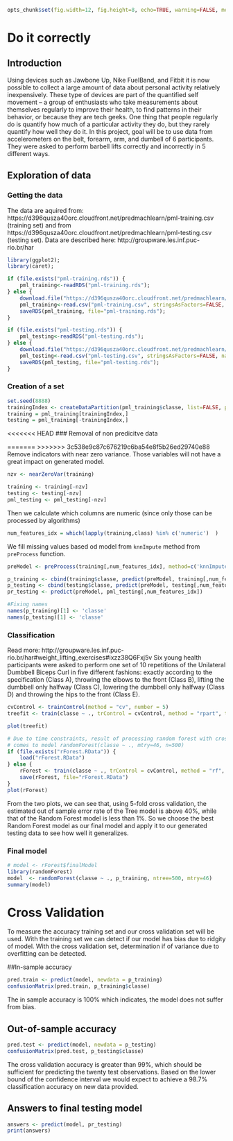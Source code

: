 ```r
opts_chunk$set(fig.width=12, fig.height=8, echo=TRUE, warning=FALSE, message=FALSE);
```

Do it correctly
========================================================


## Introduction
Using devices such as Jawbone Up, Nike FuelBand, and Fitbit it is now possible to collect a large amount of data about personal activity relatively inexpensively. These type of devices are part of the quantified self movement – a group of enthusiasts who take measurements about themselves regularly to improve their health, to find patterns in their behavior, or because they are tech geeks. One thing that people regularly do is quantify how much of a particular activity they do, but they rarely quantify how well they do it. In this project, goal will be to use data from accelerometers on the belt, forearm, arm, and dumbell of 6 participants. They were asked to perform barbell lifts correctly and incorrectly in 5 different ways. 

## Exploration of data

### Getting the data
The data are aquired from: https://d396qusza40orc.cloudfront.net/predmachlearn/pml-training.csv (training set) and from https://d396qusza40orc.cloudfront.net/predmachlearn/pml-testing.csv (testing set). Data are described here: http://groupware.les.inf.puc-rio.br/har

```r
library(ggplot2);
library(caret);

if (file.exists("pml-training.rds")) {
    pml_training<-readRDS("pml-training.rds");
} else {
    download.file("https://d396qusza40orc.cloudfront.net/predmachlearn/pml-training.csv", destfile="pml-training.csv", method="curl");
    pml_training<-read.csv("pml-training.csv", stringsAsFactors=FALSE, na.strings = c("NA", "#DIV/0!"));
    saveRDS(pml_training, file="pml-training.rds");
}

if (file.exists("pml-testing.rds")) {
    pml_testing<-readRDS("pml-testing.rds");
} else {
    download.file("https://d396qusza40orc.cloudfront.net/predmachlearn/pml-testing.csv", destfile="pml-testing.csv", method="curl");
    pml_testing<-read.csv("pml-testing.csv", stringsAsFactors=FALSE, na.strings = c("NA", "#DIV/0!"));
    saveRDS(pml_testing, file="pml-testing.rds");
}

```
### Creation of a set
```r
set.seed(8888)
trainingIndex <- createDataPartition(pml_training$classe, list=FALSE, p=.7)
training = pml_training[trainingIndex,]
testing = pml_training[-trainingIndex,]
```

<<<<<<< HEAD
### Removal of non predicitve data

=======
>>>>>>> 3c538e9c87c676219c6ba54e8f5b26ed29740e88
Remove indicators with near zero variance. Those variables will not have a great impact on generated model.

```r
nzv <- nearZeroVar(training)

training <- training[-nzv]
testing <- testing[-nzv]
pml_testing <- pml_testing[-nzv]
```

Then we calculate which columns are numeric (since only those can be processed by algorithms)
```r
num_features_idx = which(lapply(training,class) %in% c('numeric')  )
```

We fill missing values based od model from `knnImpute` method from `preProcess` function.
```r
preModel <- preProcess(training[,num_features_idx], method=c('knnImpute'))

p_training <- cbind(training$classe, predict(preModel, training[,num_features_idx]))
p_testing <- cbind(testing$classe, predict(preModel, testing[,num_features_idx]))
pr_testing <- predict(preModel, pml_testing[,num_features_idx])

#Fixing names
names(p_training)[1] <- 'classe'
names(p_testing)[1] <- 'classe'
```

### Classification
Read more: http://groupware.les.inf.puc-rio.br/har#weight_lifting_exercises#ixzz38Q6Fxj5v
Six young health participants were asked to perform one set of 10 repetitions of the Unilateral Dumbbell Biceps Curl in five different fashions: exactly according to the specification (Class A), throwing the elbows to the front (Class B), lifting the dumbbell only halfway (Class C), lowering the dumbbell only halfway (Class D) and throwing the hips to the front (Class E).

```r
cvControl <- trainControl(method = "cv", number = 5)
treefit <- train(classe ~ ., trControl = cvControl, method = "rpart", tuneLength = 5, data=p_training);

plot(treefit)

# Due to time constraints, result of processing random forest with crossValidation are skipped, final result
# comes to model randomForest(classe ~ ., mtry=46, n=500)
if (file.exists("rForest.RData")) {
    load("rForest.RData")
} else {
    rForest <- train(classe ~ ., trControl = cvControl, method = "rf", tuneLength = 5, data=p_training);
    save(rForest, file="rForest.RData")
}
plot(rForest)

```

From the two plots, we can see that, using 5-fold cross validation, the estimated out of sample error rate of the Tree model is above 40%, while that of the Random Forest model is less than 1%. So we choose the best Random Forest model as our final model and apply it to our generated testing data to see how well it generalizes.

### Final model

```r
# model <- rForest$finalModel
library(randomForest)
model  <- randomForest(classe ~ ., p_training, ntree=500, mtry=46)
summary(model)
```

# Cross Validation
To measure the accuracy  training set and our cross validation set will be used. With the training set we can detect if our model has bias due to ridgity of model. With the cross validation set, determination if of variance due to overfitting can be detected.

##In-sample accuracy
```r
pred.train <- predict(model, newdata = p_training)
confusionMatrix(pred.train, p_training$classe)
```
The in sample accuracy is 100% which indicates, the model does not suffer from bias.

## Out-of-sample accuracy
```r
pred.test <- predict(model, newdata = p_testing)
confusionMatrix(pred.test, p_testing$classe)
```
The cross validation accuracy is greater than 99%, which should be sufficient for predicting the twenty test observations. Based on the lower bound of the confidence interval we would expect to achieve a 98.7% classification accuracy on new data provided.


## Answers to final testing model
```r
answers <- predict(model, pr_testing) 
print(answers)
```

<!--
https://github.com/dmaust/DataScience-ML-Project
https://github.com/SweeRoty/pml/blob/master/project.md

pml_write_files = function(x){
     n = length(x)
     for(i in 1:n){
         filename = paste0("problem_id_",i,".txt")
         write.table(x[i],file=filename,quote=FALSE,row.names=FALSE,col.names=FALSE)
     }
 }
pml_write_files(answers)
-->
